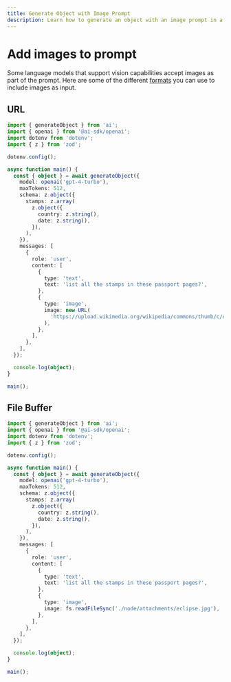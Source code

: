 ```yaml
---
title: Generate Object with Image Prompt
description: Learn how to generate an object with an image prompt in a Node.js application.
---
```


# Add images to prompt

Some language models that support vision capabilities accept images as part of the prompt. Here are some of the different [formats](/docs/reference/ai-sdk-core/generate-text#content-image) you can use to include images as input.

## URL

```ts file='index.ts'
import { generateObject } from 'ai';
import { openai } from '@ai-sdk/openai';
import dotenv from 'dotenv';
import { z } from 'zod';

dotenv.config();

async function main() {
  const { object } = await generateObject({
    model: openai('gpt-4-turbo'),
    maxTokens: 512,
    schema: z.object({
      stamps: z.array(
        z.object({
          country: z.string(),
          date: z.string(),
        }),
      ),
    }),
    messages: [
      {
        role: 'user',
        content: [
          {
            type: 'text',
            text: 'list all the stamps in these passport pages?',
          },
          {
            type: 'image',
            image: new URL(
              'https://upload.wikimedia.org/wikipedia/commons/thumb/c/c5/WW2_Spanish_official_passport.jpg/1498px-WW2_Spanish_official_passport.jpg',
            ),
          },
        ],
      },
    ],
  });

  console.log(object);
}

main();
```

## File Buffer

```ts file='index.ts'
import { generateObject } from 'ai';
import { openai } from '@ai-sdk/openai';
import dotenv from 'dotenv';
import { z } from 'zod';

dotenv.config();

async function main() {
  const { object } = await generateObject({
    model: openai('gpt-4-turbo'),
    maxTokens: 512,
    schema: z.object({
      stamps: z.array(
        z.object({
          country: z.string(),
          date: z.string(),
        }),
      ),
    }),
    messages: [
      {
        role: 'user',
        content: [
          {
            type: 'text',
            text: 'list all the stamps in these passport pages?',
          },
          {
            type: 'image',
            image: fs.readFileSync('./node/attachments/eclipse.jpg'),
          },
        ],
      },
    ],
  });

  console.log(object);
}

main();
```
